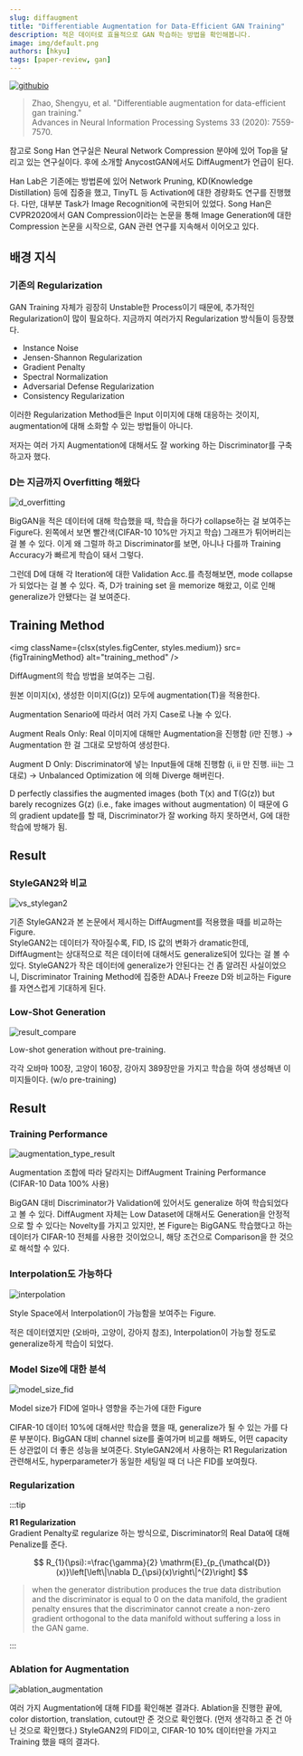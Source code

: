 ```yaml
---
slug: diffaugment
title: "Differentiable Augmentation for Data-Efficient GAN Training"
description: 적은 데이터로 효율적으로 GAN 학습하는 방법을 확인해봅니다.
image: img/default.png
authors: [hkyu]
tags: [paper-review, gan]
---
```




[![githubio](https://img.shields.io/static/v1?message=Official%20Repo&logo=Github&labelColor=grey&color=blue&logoColor=white&label=%20&style=flat-square)](https://github.com/mit-han-lab/data-efficient-gans)

> Zhao, Shengyu, et al. "Differentiable augmentation for data-efficient gan training."  
> Advances in Neural Information Processing Systems 33 (2020): 7559-7570.

참고로 Song Han 연구실은 Neural Network Compression 분야에 있어 Top을 달리고 있는 연구실이다. 후에 소개할 AnycostGAN에서도 DiffAugment가 언급이 된다.

Han Lab은 기존에는 방법론에 있어 Network Pruning, KD(Knowledge Distillation) 등에 집중을 했고, TinyTL 등 Activation에 대한 경량화도 연구를 진행했다. 다만, 대부분 Task가 Image Recognition에 국한되어 있었다. Song Han은 CVPR2020에서 GAN Compression이라는 논문을 통해 Image Generation에 대한 Compression 논문을 시작으로, GAN 관련 연구를 지속해서 이어오고 있다. 

<!--truncate-->

## 배경 지식

### 기존의 Regularization

GAN Training 자체가 굉장히 Unstable한 Process이기 때문에, 추가적인 Regularization이 많이 필요하다. 지금까지 여러가지 Regularization 방식들이 등장했다.

- Instance Noise
- Jensen-Shannon Regularization
- Gradient Penalty
- Spectral Normalization
- Adversarial Defense Regularization
- Consistency Regularization

이러한 Regularization Method들은 Input 이미지에 대해 대응하는 것이지, augmentation에 대해 소화할 수 있는 방법들이 아니다.

저자는 여러 가지 Augmentation에 대해서도 잘 working 하는 Discriminator를 구축하고자 했다.

### D는 지금까지 Overfitting 해왔다

<img className={styles.figCenter} src={figOverfitting} alt="d_overfitting" />

BigGAN을 적은 데이터에 대해 학습했을 때, 학습을 하다가 collapse하는 걸 보여주는 Figure다. 왼쪽에서 보면 빨간색(CIFAR-10 10%만 가지고 학습) 그래프가 튀어버리는 걸 볼 수 있다. 이게 왜 그럴까 하고 Discriminator를 보면, 아니나 다를까 Training Accuracy가 빠르게 학습이 돼서 그렇다.

그런데 D에 대해 각 Iteration에 대한 Validation Acc.를 측정해보면, mode collapse가 되었다는 걸 볼 수 있다. 즉, D가 training set 을 memorize 해왔고, 이로 인해 generalize가 안됐다는 걸 보여준다.

## Training Method

<img className={clsx(styles.figCenter, styles.medium)} src={figTrainingMethod} alt="training_method" />

DiffAugment의 학습 방법을 보여주는 그림.

원본 이미지(x), 생성한 이미지(G(z)) 모두에 augmentation(T)을 적용한다.

Augmentation Senario에 따라서 여러 가지 Case로 나눌 수 있다.

Augment Reals Only: Real 이미지에 대해만 Augmentation을 진행함 (i만 진행.)
→ Augmentation 한 걸 그대로 모방하여 생성한다.

Augment D Only: Discriminator에 넣는 Input들에 대해 진행함 (i, ii 만 진행. iii는 그대로)
→ Unbalanced Optimization 에 의해 Diverge 해버린다.

D perfectly classifies the augmented images (both T(x) and T(G(z)) but barely
recognizes G(z) (i.e., fake images without augmentation)
이 때문에 G의 gradient update를 할 때, Discriminator가 잘 working 하지 못하면서, G에 대한 학습에 방해가 됨.

## Result

### StyleGAN2와 비교

<img className={styles.figCenter} src={figVsStylegan} alt="vs_stylegan2" />

기존 StyleGAN2과 본 논문에서 제시하는 DiffAugment를 적용했을 때를 비교하는 Figure.  
StyleGAN2는 데이터가 작아질수록, FID, IS 값의 변화가 dramatic한데, DiffAugment는 상대적으로 적은 데이터에 대해서도 generalize되어 있다는 걸 볼 수 있다. StyleGAN2가 작은 데이터에 generalize가 안된다는 건 좀 알려진 사실이었으니, Discriminator Training Method에 집중한 ADA나 Freeze D와 비교하는 Figure를 자연스럽게 기대하게 된다.

### Low-Shot Generation

<img className={styles.figCenter} src={figResultCompare} alt="result_compare" />

Low-shot generation without pre-training.

각각 오바마 100장, 고양이 160장, 강아지 389장만을 가지고 학습을 하여 생성해낸 이미지들이다. (w/o pre-training)

## Result

### Training Performance

<img className={styles.figCenter} src={figAugResult} alt="augmentation_type_result" />

Augmentation 조합에 따라 달라지는 DiffAugment Training Performance (CIFAR-10 Data 100% 사용)

BigGAN 대비 Discriminator가 Validation에 있어서도 generalize 하여 학습되었다고 볼 수 있다. DiffAugment 자체는 Low Dataset에 대해서도 Generation을 안정적으로 할 수 있다는 Novelty를 가지고 있지만, 본 Figure는 BigGAN도 학습했다고 하는 데이터가 CIFAR-10 전체를 사용한 것이었으니, 해당 조건으로 Comparison을 한 것으로 해석할 수 있다.

### Interpolation도 가능하다

<img className={styles.figCenter} src={figInterpolation} alt="interpolation" />

Style Space에서 Interpolation이 가능함을 보여주는 Figure.

적은 데이터였지만 (오바마, 고양이, 강아지 참조), Interpolation이 가능할 정도로 generalize하게 학습이 되었다.

### Model Size에 대한 분석

<img className={styles.figCenter} src={figModelSize} alt="model_size_fid" />

Model size가 FID에 얼마나 영향을 주는가에 대한 Figure

CIFAR-10 데이터 10%에 대해서만 학습을 했을 때, generalize가 될 수 있는 가를 다룬 부분이다. BigGAN 대비 channel size를 줄여가며 비교를 해봐도, 어떤 capacity든 상관없이 더 좋은 성능을 보여준다. StyleGAN2에서 사용하는 R1 Regularization 관련해서도, hyperparameter가 동일한 세팅일 때 더 나은 FID를 보여줬다.

### Regularization

:::tip

**R1 Regularization**  
Gradient Penalty로 regularize 하는 방식으로, Discriminator의 Real Data에 대해 Penalize를 준다.

$$
R_{1}(\psi):=\frac{\gamma}{2} \mathrm{E}_{p_{\mathcal{D}}(x)}\left[\left\|\nabla D_{\psi}(x)\right\|^{2}\right]
$$

> when the generator distribution produces the true data distribution and the discriminator is equal to 0 on the data manifold, the gradient penalty ensures that the discriminator cannot create a non-zero gradient orthogonal to the data manifold without suffering a loss in the GAN game.

:::

### Ablation for Augmentation

<img className={styles.figCenter} src={figAblation} alt="ablation_augmentation" />

여러 가지 Augmentation에 대해 FID를 확인해본 결과다.
Ablation을 진행한 끝에, color distortion, translation, cutout만 준 것으로 확인했다. (먼저 생각하고 준 건 아닌 것으로 확인했다.)
StyleGAN2의 FID이고, CIFAR-10 10% 데이터만을 가지고 Training 했을 때의 결과다.